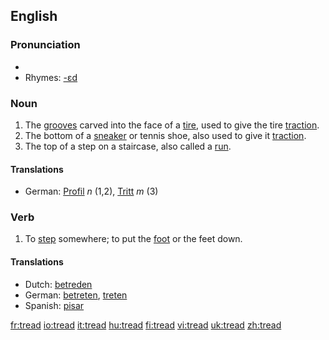 ==English==

===Pronunciation===
*{{IPA|/'tɻεd/}}
*Rhymes: [[Rhymes:English:-ɛd|-ɛd]]

===Noun===
{{en-noun}}

# The [[grooves]] carved into the face of a [[tire]], used to give the tire [[traction]].
# The bottom of a [[sneaker]] or tennis shoe, also used to give it [[traction]].
# The top of a step on a staircase, also called a [[run]].

====Translations====
*German: [[Profil]] ''n'' (1,2), [[Tritt]] ''m'' (3)

===Verb===
{{en-verb|treads|treading|trod|trodden}}

#To [[step]] somewhere; to put the [[foot]] or the feet down.

====Translations====
*Dutch: [[betreden]]
*German: [[betreten]], [[treten]]
*Spanish: [[pisar]]

[[fr:tread]]
[[io:tread]]
[[it:tread]]
[[hu:tread]]
[[fi:tread]]
[[vi:tread]]
[[uk:tread]]
[[zh:tread]]